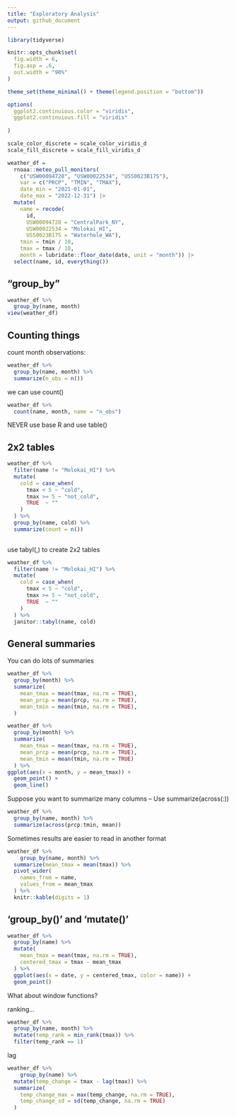 ```yaml
---
title: "Exploratory Analysis"
output: github_document
---
```


```r

library(tidyverse)

knitr::opts_chunk$set(
  fig.width = 6,
  fig.asp = .6,
  out.width = "90%"
)

theme_set(theme_minimal() + theme(legend.position = "bottom"))

options(
  ggplot2.continuious.color = "viridis",
  ggplot2.continuious.fill = "viridis"
  
)

scale_color_discrete = scale_color_viridis_d
scale_fill_discrete = scale_fill_viridis_d
```

```r
weather_df = 
  rnoaa::meteo_pull_monitors(
    c("USW00094728", "USW00022534", "USS0023B17S"),
    var = c("PRCP", "TMIN", "TMAX"), 
    date_min = "2021-01-01",
    date_max = "2022-12-31") |>
  mutate(
    name = recode(
      id, 
      USW00094728 = "CentralPark_NY", 
      USW00022534 = "Molokai_HI",
      USS0023B17S = "Waterhole_WA"),
    tmin = tmin / 10,
    tmax = tmax / 10,
    month = lubridate::floor_date(date, unit = "month")) |>
  select(name, id, everything())

```

## "group_by"

```r
weather_df %>% 
  group_by(name, month)  
view(weather_df)
```

## Counting things 

count month observations:
```r
weather_df %>% 
  group_by(name, month) %>% 
  summarize(n_obs = n())

```

we can use count()

```r
weather_df %>% 
  count(name, month, name = "n_obs")
```

NEVER use base R and use table()

## 2x2 tables 

```r
weather_df %>% 
  filter(name != "Molokai_HI") %>% 
  mutate(
    cold = case_when(
      tmax < 5 ~ "cold",
      tmax >= 5 ~ "not_cold",
      TRUE  ~ ""
    )
  ) %>% 
  group_by(name, cold) %>% 
  summarize(count = n())
 
```

use tabyl(,) to create 2x2 tables 
```r
weather_df %>% 
  filter(name != "Molokai_HI") %>% 
  mutate(
    cold = case_when(
      tmax < 5 ~ "cold",
      tmax >= 5 ~ "not_cold",
      TRUE  ~ ""
    )
  ) %>% 
  janitor::tabyl(name, cold)
```


## General summaries 

You can do lots of summaries 

```r
weather_df %>% 
  group_by(month) %>% 
  summarize(
    mean_tmax = mean(tmax, na.rm = TRUE),
    mean_prcp = mean(prcp, na.rm = TRUE),
    mean_tmin = mean(tmin, na.rm = TRUE),
  )
```

```r
weather_df %>% 
  group_by(month) %>% 
  summarize(
    mean_tmax = mean(tmax, na.rm = TRUE),
    mean_prcp = mean(prcp, na.rm = TRUE),
    mean_tmin = mean(tmin, na.rm = TRUE)
  ) %>% 
ggplot(aes(x = month, y = mean_tmax)) +
  geom_point() + 
  geom_line()
```

Suppose you want to summarize many columns -- Use summarize(across(:))

```r
weather_df %>% 
  group_by(name, month) %>% 
  summarize(across(prcp:tmin, mean))
```

Sometimes results are easier to read in another format

```r
weather_df %>% 
    group_by(name, month) %>% 
  summarize(mean_tmax = mean(tmax)) %>% 
  pivot_wider(
    names_from = name,
    values_from = mean_tmax
  ) %>% 
  knitr::kable(digits = 1)

```

## 'group_by()' and 'mutate()'

```r
weather_df %>% 
  group_by(name) %>% 
  mutate(
    mean_tmax = mean(tmax, na.rm = TRUE),
    centered_tmax = tmax - mean_tmax
  ) %>% 
  ggplot(aes(x = date, y = centered_tmax, color = name)) +
  geom_point()
```

What about window functions? 

ranking...
```r
weather_df %>% 
  group_by(name, month) %>% 
  mutate(temp_rank = min_rank(tmax)) %>% 
  filter(temp_rank == 1)
```

lag

```r
weather_df %>% 
    group_by(name) %>% 
  mutate(temp_change = tmax - lag(tmax)) %>% 
  summarize(
    temp_change_max = max(temp_change, na.rm = TRUE),
    temp_change_sd = sd(temp_change, na.rm = TRUE)
  )
```

